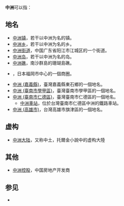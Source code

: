 '''中洲'''可以指：

==地名==
*[[中洲镇|中洲镇]]，若干以中洲为名的镇。
*[[中洲乡|中洲乡]]，若干以中洲为名的乡。
*[[中洲街道|中洲街道]]，中国广东省阳江市江城区的一个街道。
*[[中洲岛|中洲岛]]，若干以中洲为名的岛。
*[[中洲礁|中洲礁]]，南沙群島的珊瑚島礁。
*{{link-ja|中洲 (福岡)|中洲}}，日本福岡市中心的一個商圈。
*[[中洲_(嘉義縣)|中洲 (嘉義縣)]]，臺灣嘉義縣東石鄉的一個地名。
*[[中洲_(臺南市學甲區)|中洲 (臺南市學甲區)]]，臺灣臺南市學甲區的一個地名。
*[[中洲_(臺南市仁德區)|中洲 (臺南市仁德區)]]，臺灣臺南市仁德區的一個地名。
**[[中洲車站|中洲車站]]，位於台灣臺南市仁德區中洲的鐵路車站。
*[[中洲_(高雄市)|中洲 (高雄市)]]，台灣高雄市旗津區的一個地名。

==虚构==
*[[中洲大陆|中洲大陆]]，又称中土，托爾金小說中的虚构大陸

==其他==
*[[中洲控股|中洲控股]]，中国房地产开发商

==参见==
*{{Lookfrom|中洲}}

{{disambig|Cat=二字亞洲相關消歧義}}